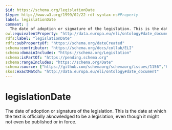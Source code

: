 ```yaml
---
$id: https://schema.org/legislationDate
$type: http://www.w3.org/1999/02/22-rdf-syntax-ns#Property
label: legislationDate
comment: |
  The date of adoption or signature of the legislation. This is the date at which the text is officially aknowledged to be a legislation, even though it might not even be published or in force.
owl:equivalentProperty: "http://data.europa.eu/eli/ontology#date_document"
rdfs:label: "legislationDate"
rdfs:subPropertyOf: "https://schema.org/dateCreated"
schema:contributor: "https://schema.org/docs/collab/ELI"
schema:domainIncludes: "https://schema.org/Legislation"
schema:isPartOf: "https://pending.schema.org"
schema:rangeIncludes: "https://schema.org/Date"
schema:source: ["https://github.com/schemaorg/schemaorg/issues/1156","https://op.europa.eu/en/web/eu-vocabularies/model/-/resource/dataset/eli"]
skos:exactMatch: "http://data.europa.eu/eli/ontology#date_document"
---
```


# legislationDate

The date of adoption or signature of the legislation. This is the date at which the text is officially aknowledged to be a legislation, even though it might not even be published or in force.

